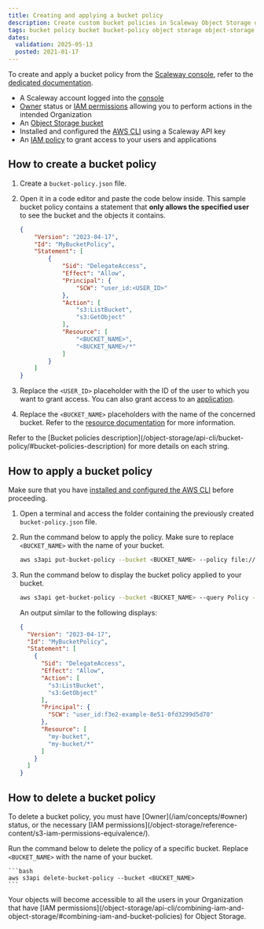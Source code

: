 ```yaml
---
title: Creating and applying a bucket policy
description: Create custom bucket policies in Scaleway Object Storage using the CLI.
tags: bucket policy bucket bucket-policy object storage object-storage s3
dates:
  validation: 2025-05-13
  posted: 2021-01-17
---
```



<StorageBucketPolicy />

To create and apply a bucket policy from the [Scaleway console](https://console/scaleway.com), refer to the [dedicated documentation](/object-storage/how-to/create-bucket-policy/).

<Requirements />

- A Scaleway account logged into the [console](https://console.scaleway.com)
- [Owner](/iam/concepts/#owner) status or [IAM permissions](/iam/concepts/#permission) allowing you to perform actions in the intended Organization
- An [Object Storage bucket](/object-storage/how-to/create-a-bucket/)
- Installed and configured the [AWS CLI](/object-storage/api-cli/object-storage-aws-cli/) using a Scaleway API key
- An [IAM policy](/iam/how-to/create-policy/) to grant access to your users and applications

## How to create a bucket policy

1. Create a `bucket-policy.json` file.

2. Open it in a code editor and paste the code below inside. This sample bucket policy contains a statement that **only allows the specified user** to see the bucket and the objects it contains.
    ```json
    {
        "Version": "2023-04-17",
        "Id": "MyBucketPolicy",
        "Statement": [
            {
                "Sid": "DelegateAccess",
                "Effect": "Allow",
                "Principal": {
                    "SCW": "user_id:<USER_ID>"
                },
                "Action": [
                    "s3:ListBucket",
                    "s3:GetObject"
                ],
                "Resource": [
                    "<BUCKET_NAME>",
                    "<BUCKET_NAME>/*"
                ]
            }
        ]
    }
    ```
3. Replace the `<USER_ID>` placeholder with the ID of the user to which you want to grant access. You can also grant access to an [application](/object-storage/api-cli/bucket-policy/#principal).
4. Replace the `<BUCKET_NAME>` placeholders with the name of the concerned bucket. Refer to the [resource documentation](/object-storage/api-cli/bucket-policy/#resource) for more information.

<Message type="note">
Refer to the [Bucket policies description](/object-storage/api-cli/bucket-policy/#bucket-policies-description) for more details on each string.
</Message>

## How to apply a bucket policy

Make sure that you have [installed and configured the AWS CLI](/object-storage/api-cli/object-storage-aws-cli/) before proceeding.

1. Open a terminal and access the folder containing the previously created `bucket-policy.json` file.

2. Run the command below to apply the policy. Make sure to replace `<BUCKET_NAME>` with the name of your bucket.
    ```bash
    aws s3api put-bucket-policy --bucket <BUCKET_NAME> --policy file://bucket-policy.json
    ```
    <ImportantBucketPolicy />
3. Run the command below to display the bucket policy applied to your bucket.
    ```bash
    aws s3api get-bucket-policy --bucket <BUCKET_NAME> --query Policy --output text | jq
    ```
    An output similar to the following displays:
    ```json
    {
      "Version": "2023-04-17",
      "Id": "MyBucketPolicy",
      "Statement": [
        {
          "Sid": "DelegateAccess",
          "Effect": "Allow",
          "Action": [
            "s3:ListBucket",
            "s3:GetObject"
          ],
          "Principal": {
            "SCW": "user_id:f3e2-example-8e51-0fd3299d5d70"
          },
          "Resource": [
            "my-bucket",
            "my-bucket/*"
          ]
        }
      ]
    }
    ```

## How to delete a bucket policy

<Message type="note">
To delete a bucket policy, you must have [Owner](/iam/concepts/#owner) status, or the necessary [IAM permissions](/object-storage/reference-content/s3-iam-permissions-equivalence/).
</Message>

Run the command below to delete the policy of a specific bucket. Replace `<BUCKET_NAME>` with the name of your bucket.

    ```bash
    aws s3api delete-bucket-policy --bucket <BUCKET_NAME>
    ```

<Message type="important">
Your objects will become accessible to all the users in your Organization that have [IAM permissions](/object-storage/api-cli/combining-iam-and-object-storage/#combining-iam-and-bucket-policies) for Object Storage.
</Message>